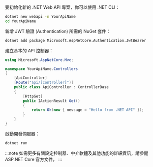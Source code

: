 要初始化新的 .NET Web API 專案，你可以使用 .NET CLI：

```bash
dotnet new webapi -n YourApiName
cd YourApiName
```

新增 JWT 驗證 (Authentication) 所需的 NuGet 套件：

```bash
dotnet add package Microsoft.AspNetCore.Authentication.JwtBearer
```

建立基本的 API 控制器：

```csharp title="Controllers/ApiController.cs"
using Microsoft.AspNetCore.Mvc;

namespace YourApiName.Controllers
{
    [ApiController]
    [Route("api/[controller]")]
    public class ApiController : ControllerBase
    {
        [HttpGet]
        public IActionResult Get()
        {
            return Ok(new { message = "Hello from .NET API" });
        }
    }
}
```

啟動開發伺服器：

```bash
dotnet run
```

:::note
如需更多有關設定控制器、中介軟體及其他功能的詳細資訊，請參閱 ASP.NET Core 官方文件。
:::
